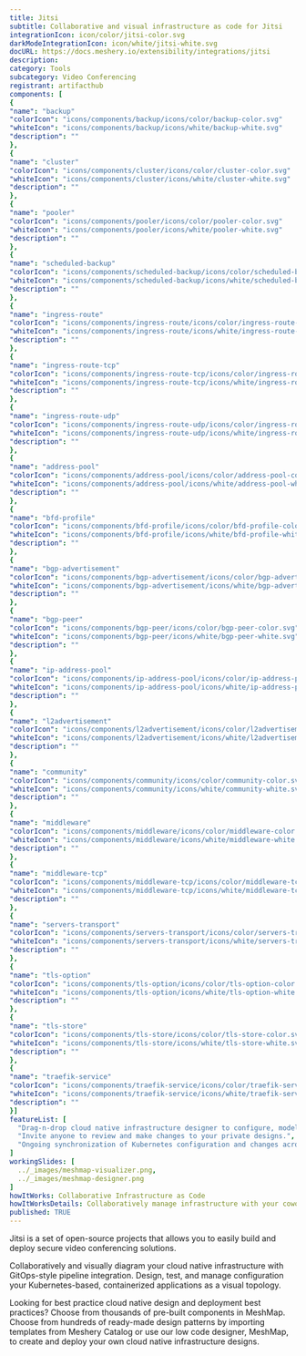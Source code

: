 ```yaml
---
title: Jitsi
subtitle: Collaborative and visual infrastructure as code for Jitsi
integrationIcon: icon/color/jitsi-color.svg
darkModeIntegrationIcon: icon/white/jitsi-white.svg
docURL: https://docs.meshery.io/extensibility/integrations/jitsi
description: 
category: Tools
subcategory: Video Conferencing
registrant: artifacthub
components: [
{
"name": "backup"
"colorIcon": "icons/components/backup/icons/color/backup-color.svg"
"whiteIcon": "icons/components/backup/icons/white/backup-white.svg"
"description": ""
},
{
"name": "cluster"
"colorIcon": "icons/components/cluster/icons/color/cluster-color.svg"
"whiteIcon": "icons/components/cluster/icons/white/cluster-white.svg"
"description": ""
},
{
"name": "pooler"
"colorIcon": "icons/components/pooler/icons/color/pooler-color.svg"
"whiteIcon": "icons/components/pooler/icons/white/pooler-white.svg"
"description": ""
},
{
"name": "scheduled-backup"
"colorIcon": "icons/components/scheduled-backup/icons/color/scheduled-backup-color.svg"
"whiteIcon": "icons/components/scheduled-backup/icons/white/scheduled-backup-white.svg"
"description": ""
},
{
"name": "ingress-route"
"colorIcon": "icons/components/ingress-route/icons/color/ingress-route-color.svg"
"whiteIcon": "icons/components/ingress-route/icons/white/ingress-route-white.svg"
"description": ""
},
{
"name": "ingress-route-tcp"
"colorIcon": "icons/components/ingress-route-tcp/icons/color/ingress-route-tcp-color.svg"
"whiteIcon": "icons/components/ingress-route-tcp/icons/white/ingress-route-tcp-white.svg"
"description": ""
},
{
"name": "ingress-route-udp"
"colorIcon": "icons/components/ingress-route-udp/icons/color/ingress-route-udp-color.svg"
"whiteIcon": "icons/components/ingress-route-udp/icons/white/ingress-route-udp-white.svg"
"description": ""
},
{
"name": "address-pool"
"colorIcon": "icons/components/address-pool/icons/color/address-pool-color.svg"
"whiteIcon": "icons/components/address-pool/icons/white/address-pool-white.svg"
"description": ""
},
{
"name": "bfd-profile"
"colorIcon": "icons/components/bfd-profile/icons/color/bfd-profile-color.svg"
"whiteIcon": "icons/components/bfd-profile/icons/white/bfd-profile-white.svg"
"description": ""
},
{
"name": "bgp-advertisement"
"colorIcon": "icons/components/bgp-advertisement/icons/color/bgp-advertisement-color.svg"
"whiteIcon": "icons/components/bgp-advertisement/icons/white/bgp-advertisement-white.svg"
"description": ""
},
{
"name": "bgp-peer"
"colorIcon": "icons/components/bgp-peer/icons/color/bgp-peer-color.svg"
"whiteIcon": "icons/components/bgp-peer/icons/white/bgp-peer-white.svg"
"description": ""
},
{
"name": "ip-address-pool"
"colorIcon": "icons/components/ip-address-pool/icons/color/ip-address-pool-color.svg"
"whiteIcon": "icons/components/ip-address-pool/icons/white/ip-address-pool-white.svg"
"description": ""
},
{
"name": "l2advertisement"
"colorIcon": "icons/components/l2advertisement/icons/color/l2advertisement-color.svg"
"whiteIcon": "icons/components/l2advertisement/icons/white/l2advertisement-white.svg"
"description": ""
},
{
"name": "community"
"colorIcon": "icons/components/community/icons/color/community-color.svg"
"whiteIcon": "icons/components/community/icons/white/community-white.svg"
"description": ""
},
{
"name": "middleware"
"colorIcon": "icons/components/middleware/icons/color/middleware-color.svg"
"whiteIcon": "icons/components/middleware/icons/white/middleware-white.svg"
"description": ""
},
{
"name": "middleware-tcp"
"colorIcon": "icons/components/middleware-tcp/icons/color/middleware-tcp-color.svg"
"whiteIcon": "icons/components/middleware-tcp/icons/white/middleware-tcp-white.svg"
"description": ""
},
{
"name": "servers-transport"
"colorIcon": "icons/components/servers-transport/icons/color/servers-transport-color.svg"
"whiteIcon": "icons/components/servers-transport/icons/white/servers-transport-white.svg"
"description": ""
},
{
"name": "tls-option"
"colorIcon": "icons/components/tls-option/icons/color/tls-option-color.svg"
"whiteIcon": "icons/components/tls-option/icons/white/tls-option-white.svg"
"description": ""
},
{
"name": "tls-store"
"colorIcon": "icons/components/tls-store/icons/color/tls-store-color.svg"
"whiteIcon": "icons/components/tls-store/icons/white/tls-store-white.svg"
"description": ""
},
{
"name": "traefik-service"
"colorIcon": "icons/components/traefik-service/icons/color/traefik-service-color.svg"
"whiteIcon": "icons/components/traefik-service/icons/white/traefik-service-white.svg"
"description": ""
}]
featureList: [
  "Drag-n-drop cloud native infrastructure designer to configure, model, and deploy your workloads.",
  "Invite anyone to review and make changes to your private designs.",
  "Ongoing synchronization of Kubernetes configuration and changes across any number of clusters."
]
workingSlides: [
  ../_images/meshmap-visualizer.png,
  ../_images/meshmap-designer.png
]
howItWorks: Collaborative Infrastructure as Code
howItWorksDetails: Collaboratively manage infrastructure with your coworkers synchronously sharing the same designs.
published: TRUE
---
```

<p>
Jitsi is a set of open-source projects that allows you to easily build and deploy secure video conferencing solutions.
</p>
<p>
    Collaboratively and visually diagram your cloud native infrastructure with GitOps-style pipeline integration. Design, test, and manage configuration your Kubernetes-based, containerized applications as a visual topology.
</p>
<p>
    Looking for best practice cloud native design and deployment best practices? Choose from thousands of pre-built components in MeshMap. Choose from hundreds of ready-made design patterns by importing templates from Meshery Catalog or use our low code designer, MeshMap, to create and deploy your own cloud native infrastructure designs.
</p>
